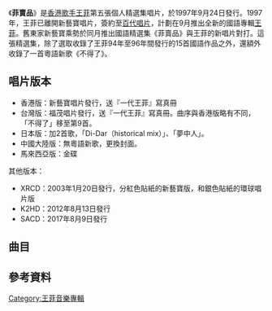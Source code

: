 {{來源|time=2014-12-28T12:51:57+00:00}}
{{Album infobox | 
|  Name        = 菲賣品
|  Type        = [[精選輯|精選輯]]
|  Artist      = [[王菲|王菲]]
|  Cover       = Fei_Mai_Pin.jpeg
|  Released    = 1997年9月24日
|  Recorded    = 
|  Genre       = [[國語流行音樂|國語流行音樂]]
|  Length      = 
|  Label       = [[新藝寶|新藝寶]]
|  Number      =
|  Last album  = [[自便|自便]] <br />(1997年)
|  This album  = '''菲賣品''' <br />(1997年)
|  Next album  = [[王菲_(1997年專輯)|王菲]] <br />(1997年)
}}

《'''菲賣品'''》是[[香港|香港]][[歌手|歌手]][[王菲|王菲]]第五張個人精選集唱片，於1997年9月24日發行。1997年，王菲已離開新藝寶唱片，簽約至[[百代唱片|百代唱片]]，計劃在9月推出全新的國語專輯[[王菲_(1997年專輯)|王菲]]。舊東家新藝寶乘勢於同月推出國語精選集《菲賣品》與王菲的新唱片對打。這張精選集，除了選取收錄了王菲94年至96年間發行的15首國語作品之外，還額外收錄了一首粵語新歌《不得了》。

== 唱片版本 ==
*香港版：新藝寶唱片發行，送『一代王菲』寫真冊
*台灣版：福茂唱片發行，送『一代王菲』寫真冊。曲序與香港版略有不同，「不得了」移至第9首。
*日本版：加2首歌，「Di-Dar（historical mix）」、「夢中人」。
*中國大陸版：無粵語新歌，更換封面。
*馬來西亞版：金碟

其他版本：
*XRCD：2003年1月20日發行，分紅色貼紙的新藝寶版，和銀色貼紙的環球唱片版
*K2HD：2012年8月13日發行
*SACD：2017年8月9日發行

== 曲目 ==
{{Tracklist
| collapsed = 
| headline = 
| font_size = 
| total_length = 
|
| music_credits = yes
| lyrics_credits = yes
| arranger_credits = yes
| producer_credits = 
| extra_column = 選自
| longnote_column = 
|-
| title1 = 不得了
| note1 = 
| longnote1 = 
| music1 = [[C.Y.Kong|C.Y.Kong]]
| lyrics1 = [[林夕|林夕]]
| arranger1 = C.Y.Kong
| producer1 = 
| extra1 = 
| length1 = 
|-
| title2 = 我願意
| note2 = 管弦樂版
| longnote2 = 
| music2 = [[黃國倫|黃國倫]]
| lyrics2 = [[姚謙|姚謙]]
| arranger2 = [[王宗賢|王宗賢]]
| producer2 = 
| extra2 = [[迷_(專輯)|迷]]
| length2 = 
|-
| title3 = 執迷不悔
| note3 = '94國語版
| longnote3 = 
| music3 = [[袁惟仁|袁惟仁]]
| lyrics3 = [[王菲|王菲]]
| arranger3 = [[屠穎|屠穎]]
| producer3 = 
| extra3 = 迷
| length3 = 
|-
| title4 = 天空
| note4 = 
| longnote4 = 
| music4 = [[楊明煌|楊明煌]]
| lyrics4 = [[黃桂蘭|黃桂蘭]]
| arranger4 = 屠穎
| producer4 = 
| extra4 = [[天空_(王靖雯專輯)|天空]]
| length4 = 
|-
| title5 = 天使
| note5 = 
| longnote5 = 
| music5 = [[黃舒駿|黃舒駿]]
| lyrics5 = 黃舒駿
| arranger5 = 屠穎
| producer5 = 
| extra5 = 天空
| length5 = 
|-
| title6 = 你在我心中
| note6 = 
| longnote6 = 
| music6 = [[井上忠夫|井上忠夫]]
| lyrics6 = [[王文元|王文元]]
| arranger6 = [[Adrian_Chan|Adrian Chan]]
| producer6 = 
| extra6 = [[菲靡靡之音|菲靡靡之音]]
| length6 = 
|-
| title7 = 雪中蓮
| note7 = 
| longnote7 = 
| music7 = [[黃敏|黃敏]]
| lyrics7 = 黃敏
| arranger7 = Adrian Chan
| producer7 = 
| extra7 = 菲靡靡之音
| length7 = 
|-
| title8 = 但願人長久
| note8 = 
| longnote8 = 
| music8 = [[梁弘志|梁弘志]]
| lyrics8 = [[蘇軾|蘇軾]]
| arranger8 = [[Alex_San|Alex San]]
| producer8 = 
| extra8 = 菲靡靡之音
| length8 = 
|-
| title9 = 浮躁
| note9 = 
| longnote9 = 
| music9 = 王菲
| lyrics9 = 王菲
| arranger9 = [[张亚东_(音乐人)|張亞東]]
| producer9 = 
| extra9 = [[浮躁|浮躁]]
| length9 = 
|-
| title10 = 棋子
| note10 = 
| longnote10 = 
| music10 = 楊明煌
| lyrics10 = [[潘麗玉|潘麗玉]]
| arranger10 = 屠穎
| producer10 = 
| extra10 = 天空
| length10 = 
|-
| title11 = 不變
| note11 = 
| longnote11 = 
| music11 = 黃舒駿
| lyrics11 = 黃舒駿
| arranger11 = 屠穎
| producer11 = 
| extra11 = 天空
| length11 = 
|-
| title12 = 流星
| note12 = 
| longnote12 = 
| music12 = [[劉以達|劉以達]]
| lyrics12 = [[周耀輝|周耀輝]]
| arranger12 = 劉以達
| producer12 = 
| extra12 = [[麻木|麻木]]
| length12 = 
|-
| title13 = 誓言
| note13 = 
| longnote13 = 
| music13 = [[竇唯|竇唯]]、王菲
| lyrics13 = 王菲
| arranger13 = 竇唯
| producer13 = 
| extra13 = [[胡思亂想|胡思亂想]]
| length13 = 
|-
| title14 = 冷戰
| note14 = 國語版
| longnote14 = 
| music14 = [[Tori_Amos|Tori Amos]]
| lyrics14 = Michael
| arranger14 = Tony A
| producer14 = 
| extra14 = 迷
| length14 = 
|-
| title15 = 矜持
| note15 = 
| longnote15 = 
| music15 = [[郭子|郭子]]
| lyrics15 = [[許常德|許常德]]
| arranger15 = 屠穎
| producer15 = 
| extra15 = 天空
| length15 = 
|-
| title16 = 無常
| note16 = 
| longnote16 = 
| music16 = 王菲
| lyrics16 = 王菲
| arranger16 = 竇唯
| producer16 = 
| extra16 = 浮躁
| length16 = 
}}
{{Tracklist
| collapsed = yes
| headline = 日本版附加音軌
| total_length = 
| music_credits = yes
| lyrics_credits = yes
| arranger_credits = yes
| extra_column = 選自
|-
| title17 = Di-Dar
| note17 = Historical Mix
| music17 = 王菲
| lyrics17 = 林夕
| arranger17 = 譚國政
| extra17 = [[自便|自便]]
| length17 = 
|-
| title18 = [[夢中人|夢中人]]
| note18 = 
| music18 = [[Dolores_O'Riordan|Dolores O'Riordan]]／Noel Hogan
| lyrics18 = [[周禮茂|周禮茂]]
| arranger18 = Adrian Chan
| extra18 = [[重慶森林|重慶森林]]
| length18 = 
}}

==參考資料==
<references/>

{{王菲}}
[[Category:王菲音樂專輯|Category:王菲音樂專輯]]